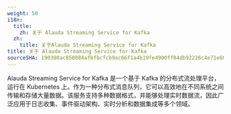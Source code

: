 ```yaml
---
weight: 50
i18n:
  title:
    zh: 关于 Alauda Streaming Service for Kafka
  zh:
    title: 关于Alauda Streaming Service for Kafka
title: 关于 Alauda Streaming Service for Kafka
sourceSHA: 190380ac850084afbfbcfcb9ac66f1a4b19fe4900ff04db92226c4e71e603460
---
```


Alauda Streaming Service for Kafka 是一个基于 Kafka 的分布式流处理平台，运行在 Kubernetes 上。作为一种分布式消息队列，它可以高效地在不同系统之间传输和存储大量数据。该服务支持多种数据格式，并能够处理实时数据流，因此广泛应用于日志收集、事件驱动架构、实时分析和数据集成等多个领域。

<ExternalSite name="kafka" href="/intro" />
